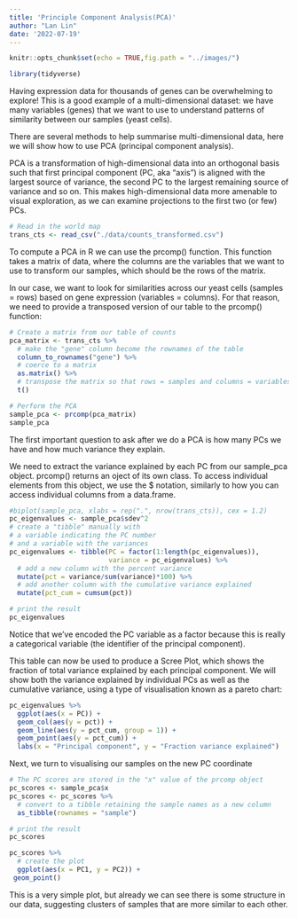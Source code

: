 ```yaml
---
title: 'Principle Component Analysis(PCA)'
author: "Lan Lin"
date: '2022-07-19'
---
```


```r
knitr::opts_chunk$set(echo = TRUE,fig.path = "../images/")
```

```r
library(tidyverse)

```


Having expression data for thousands of genes can be overwhelming to explore! This is a good example of a multi-dimensional dataset: we have many variables (genes) that we want to use to understand patterns of similarity between our samples (yeast cells).

There are several methods to help summarise multi-dimensional data, here we will show how to use PCA (principal component analysis).

PCA is a transformation of high-dimensional data into an orthogonal basis such that first principal component (PC, aka “axis”) is aligned with the largest source of variance, the second PC to the largest remaining source of variance and so on. This makes high-dimensional data more amenable to visual exploration, as we can examine projections to the first two (or few) PCs. 

```r
# Read in the world map
trans_cts <- read_csv("./data/counts_transformed.csv")
```
To compute a PCA in R we can use the prcomp() function. This function takes a matrix of data, where the columns are the variables that we want to use to transform our samples, which should be the rows of the matrix.

In our case, we want to look for similarities across our yeast cells (samples = rows) based on gene expression (variables = columns). For that reason, we need to provide a transposed version of our table to the prcomp() function:

```r
# Create a matrix from our table of counts
pca_matrix <- trans_cts %>% 
  # make the "gene" column become the rownames of the table
  column_to_rownames("gene") %>% 
  # coerce to a matrix
  as.matrix() %>% 
  # transpose the matrix so that rows = samples and columns = variables
  t()

# Perform the PCA
sample_pca <- prcomp(pca_matrix)
sample_pca

```

The first important question to ask after we do a PCA is how many PCs we have and how much variance they explain.

We need to extract the variance explained by each PC from our sample_pca object. prcomp() returns an oject of its own class. To access individual elements from this object, we use the $ notation, similarly to how you can access individual columns from a data.frame.

```r
#biplot(sample_pca, xlabs = rep(".", nrow(trans_cts)), cex = 1.2)
pc_eigenvalues <- sample_pca$sdev^2
# create a "tibble" manually with 
# a variable indicating the PC number
# and a variable with the variances
pc_eigenvalues <- tibble(PC = factor(1:length(pc_eigenvalues)), 
                         variance = pc_eigenvalues) %>% 
  # add a new column with the percent variance
  mutate(pct = variance/sum(variance)*100) %>% 
  # add another column with the cumulative variance explained
  mutate(pct_cum = cumsum(pct))

# print the result
pc_eigenvalues
```

Notice that we’ve encoded the PC variable as a factor because this is really a categorical variable (the identifier of the principal component).

This table can now be used to produce a Scree Plot, which shows the fraction of total variance explained by each principal component. We will show both the variance explained by individual PCs as well as the cumulative variance, using a type of visualisation known as a pareto chart:


```r
pc_eigenvalues %>% 
  ggplot(aes(x = PC)) +
  geom_col(aes(y = pct)) +
  geom_line(aes(y = pct_cum, group = 1)) + 
  geom_point(aes(y = pct_cum)) +
  labs(x = "Principal component", y = "Fraction variance explained")
```

Next, we turn to visualising our samples on the new PC coordinate


```r
# The PC scores are stored in the "x" value of the prcomp object
pc_scores <- sample_pca$x
pc_scores <- pc_scores %>% 
  # convert to a tibble retaining the sample names as a new column
  as_tibble(rownames = "sample")

# print the result
pc_scores

pc_scores %>% 
  # create the plot
  ggplot(aes(x = PC1, y = PC2)) +
 geom_point()
```

This is a very simple plot, but already we can see there is some structure in our data, suggesting clusters of samples that are more similar to each other.
